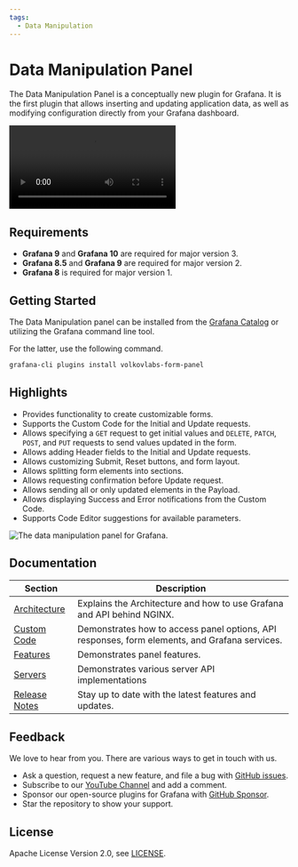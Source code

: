```yaml
---
tags:
  - Data Manipulation
---
```



# Data Manipulation Panel

The Data Manipulation Panel is a conceptually new plugin for Grafana. It is the first plugin that allows inserting and updating application data, as well as modifying configuration directly from your Grafana dashboard.

<Video
  src="https://www.youtube.com/embed/DXALVG8GijM"
  title="Manual data entering and User input into Dashboard."
/>

## Requirements

- **Grafana 9** and **Grafana 10** are required for major version 3.
- **Grafana 8.5** and **Grafana 9** are required for major version 2.
- **Grafana 8** is required for major version 1.

## Getting Started

The Data Manipulation panel can be installed from the [Grafana Catalog](https://grafana.com/grafana/plugins/volkovlabs-form-panel/) or utilizing the Grafana command line tool.

For the latter, use the following command.

```bash
grafana-cli plugins install volkovlabs-form-panel
```

## Highlights

- Provides functionality to create customizable forms.
- Supports the Custom Code for the Initial and Update requests.
- Allows specifying a `GET` request to get initial values and `DELETE`, `PATCH`, `POST`, and `PUT` requests to send values updated in the form.
- Allows adding Header fields to the Initial and Update requests.
- Allows customizing Submit, Reset buttons, and form layout.
- Allows splitting form elements into sections.
- Allows requesting confirmation before Update request.
- Allows sending all or only updated elements in the Payload.
- Allows displaying Success and Error notifications from the Custom Code.
- Supports Code Editor suggestions for available parameters.

<Image
  title="The data manipulation panel for Grafana."
  src="/img/plugins/volkovlabs-form-panel/panel.png"
/>

## Documentation

| Section                      | Description                                                                                   |
| ---------------------------- | --------------------------------------------------------------------------------------------- |
| [Architecture](architecture) | Explains the Architecture and how to use Grafana and API behind NGINX.                        |
| [Custom Code](code)          | Demonstrates how to access panel options, API responses, form elements, and Grafana services. |
| [Features](features)         | Demonstrates panel features.                                                                  |
| [Servers](servers)           | Demonstrates various server API implementations                                               |
| [Release Notes](release)     | Stay up to date with the latest features and updates.                                         |

## Feedback

We love to hear from you. There are various ways to get in touch with us.

- Ask a question, request a new feature, and file a bug with [GitHub issues](https://github.com/volkovlabs/volkovlabs-form-panel/issues/new/choose).
- Subscribe to our [YouTube Channel](https://www.youtube.com/@volkovlabs) and add a comment.
- Sponsor our open-source plugins for Grafana with [GitHub Sponsor](https://github.com/sponsors/VolkovLabs).
- Star the repository to show your support.

## License

Apache License Version 2.0, see [LICENSE](https://github.com/volkovlabs/volkovlabs-form-panel/blob/main/LICENSE).
